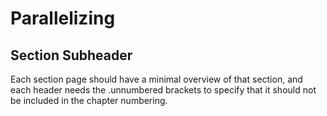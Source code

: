 # Parallelizing {.unnumbered}

## Section Subheader {.unnumbered}

Each section page should have a minimal overview of that section, and each header needs the .unnumbered brackets to specify that it should not be included in the chapter numbering.
